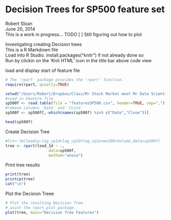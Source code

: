 Decision Trees for SP500 feature set
======================================
Robert Sloan    
June 20, 2014    
This is a work in progress... 
TODO
[ ]  Still figuring out how to plot
    
Investigating creating Decision trees   
This is a R Markdown file    
Load into R Studio.  install.packages("knitr") if not already done so    
Run by clickin on the 'Knit HTML' icon in the title bar above code view    
    
load and display start of feature file   

```r
# The 'rpart' package provides the 'rpart' function.
require(rpart, quietly=TRUE)

setwd("/Users/Robert/Dropbox/Class/Mr Stock Market meet Mr Data Scientist/data")
#read in Feature file
sp500f <- read.table(file = "featuresSP500.csv", header=TRUE, sep=",")
#remove columns 'Date' and 'CLose'
sp500f <- sp500f[,-which(names(sp500f) %in% c("Date","Close"))]

head(sp500f)  
```    
    
Create Decision Tree    
    
```r
#fit<-lm(leadcp~lag_cp1d+lag_cp2d+lag_cp1w+ma100+Volume,data=sp500f)
tree <- rpart(lead_1d ~ .,
                   data=sp500f,
                   method="anova")
```   
    
Print tree results    
      
```r
print(tree)
printcp(tree)
cat("\n")
```
    
Plot the Decision Treee    
    
```r
# Plot the resulting Decision Tree.
# usint the rpart.plot package.
plot(tree, main="Decision Tree Features")
```

